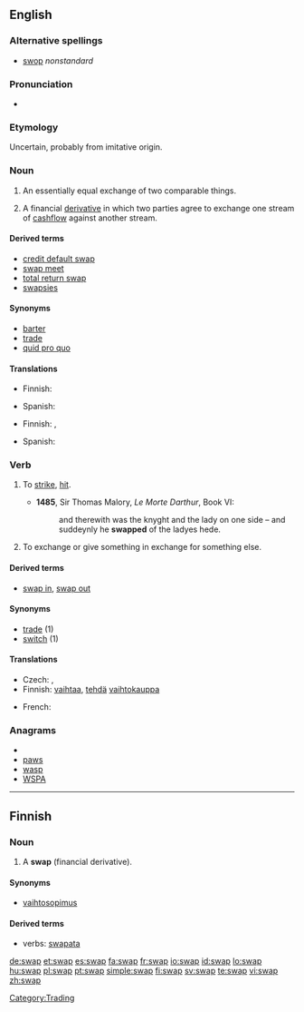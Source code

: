 {{wikipedia}}
==English==

===Alternative spellings===
* [[swop]]  ''nonstandard''

===Pronunciation===
* {{audio|en-us-swap.ogg|Audio (US)}}
*: {{rhymes|ɒp}}

===Etymology===
Uncertain, probably from imitative origin.

===Noun===
{{en-noun}}

# An essentially equal exchange of two comparable things.
# {{finance}} A financial [[derivative]] in which two parties agree to exchange one stream of [[cashflow]] against another stream. 

====Derived terms====
* [[credit default swap]]
* [[swap meet]]
* [[total return swap]]
* [[swapsies]]

====Synonyms====
* [[barter]]
* [[trade]]
* [[quid pro quo]]

====Translations====
{{trans-top|equal exchange}}
* Finnish: {{t-|fi|vaihtokauppa}}
{{trans-mid}}
* Spanish: {{t|es|cambalache|m}}
{{trans-bottom}}

{{trans-top|finance: derivative}}
* Finnish: {{t-|fi|vaihtosopimus}}, {{t+|fi|swap}}
{{trans-mid}}
* Spanish: {{t+|es|permuta|f}}
{{trans-bottom}}

===Verb===
{{en-verb|swaps|swapping|swapped}}

# {{obsolete}} To [[strike]], [[hit]].
#*'''1485''', Sir Thomas Malory, ''Le Morte Darthur'', Book VI:
#*:and therewith was the knyght and the lady on one side – and suddeynly he '''swapped''' of the ladyes hede.
# To exchange or give something in exchange for something else.

====Derived terms====
* [[swap in]], [[swap out]]

====Synonyms====
* [[trade]] (1)
* [[switch]] (1)

====Translations====
{{trans-top|exchange or give (something) in exchange for}}
* Czech: {{t-|cs|vyměnit}},  {{t-|cs|prohodit}}
* Finnish: [[vaihtaa]], [[tehdä]] [[vaihtokauppa]]
{{trans-mid}}
* French: {{t+|fr|échanger}}
{{trans-bottom}}

===Anagrams===
* {{alphagram|apsw}}
* [[paws#English|paws]]
* [[wasp#English|wasp]]
* [[WSPA#English|WSPA]]

[[Category:Trading]]

----

==Finnish==

===Noun===
{{infl|fi|noun}}

# {{context|finance|slang|lang=fi}} A '''swap''' (financial derivative).

====Synonyms====
* [[vaihtosopimus]]

====Derived terms====
* verbs: [[swapata]]

[[de:swap]]
[[et:swap]]
[[es:swap]]
[[fa:swap]]
[[fr:swap]]
[[io:swap]]
[[id:swap]]
[[lo:swap]]
[[hu:swap]]
[[pl:swap]]
[[pt:swap]]
[[simple:swap]]
[[fi:swap]]
[[sv:swap]]
[[te:swap]]
[[vi:swap]]
[[zh:swap]]